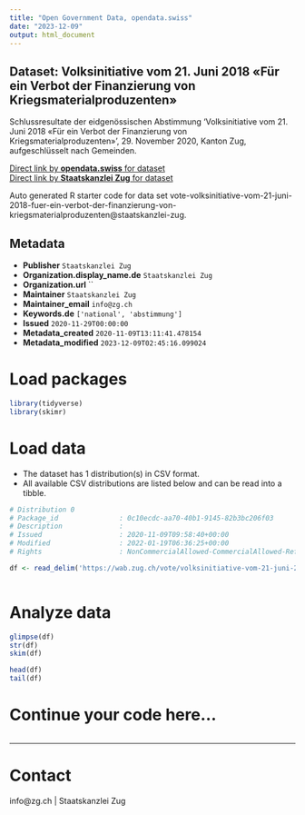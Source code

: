 ```yaml
---
title: "Open Government Data, opendata.swiss"
date: "2023-12-09"
output: html_document
---
```


## Dataset: Volksinitiative vom 21. Juni 2018 «Für ein Verbot der Finanzierung von Kriegsmaterialproduzenten»

Schlussresultate der eidgenössischen Abstimmung 'Volksinitiative vom 21. Juni 2018 «Für ein Verbot der Finanzierung von Kriegsmaterialproduzenten»', 29. November 2020, Kanton Zug, aufgeschlüsselt nach Gemeinden.

[Direct link by **opendata.swiss** for dataset](https://opendata.swiss/de/dataset/volksinitiative-vom-21-juni-2018-fur-ein-verbot-der-finanzierung-von-kriegsmaterialproduzenten)<br>
[Direct link by **Staatskanzlei Zug** for dataset](https://wab.zug.ch/vote/volksinitiative-vom-21-juni-2018-fuer-ein-verbot-der-finanzierung-von-kriegsmaterialproduzenten/data)

Auto generated R starter code for data set vote-volksinitiative-vom-21-juni-2018-fuer-ein-verbot-der-finanzierung-von-kriegsmaterialproduzenten@staatskanzlei-zug.

## Metadata

- **Publisher** `Staatskanzlei Zug`
- **Organization.display_name.de** `Staatskanzlei Zug`
- **Organization.url** ``
- **Maintainer** `Staatskanzlei Zug`
- **Maintainer_email** `info@zg.ch`
- **Keywords.de** `['national', 'abstimmung']`
- **Issued** `2020-11-29T00:00:00`
- **Metadata_created** `2020-11-09T13:11:41.478154`
- **Metadata_modified** `2023-12-09T02:45:16.099024`


# Load packages

```r

library(tidyverse)
library(skimr)

```

# Load data

-   The dataset has 1 distribution(s) in CSV format.
-   All available CSV distributions are listed below and can be read into a tibble.

```r

# Distribution 0
# Package_id               : 0c10ecdc-aa70-40b1-9145-82b3bc206f03
# Description              : 
# Issued                   : 2020-11-09T09:58:40+00:00
# Modified                 : 2022-01-19T06:36:25+00:00
# Rights                   : NonCommercialAllowed-CommercialAllowed-ReferenceRequired

df <- read_delim('https://wab.zug.ch/vote/volksinitiative-vom-21-juni-2018-fuer-ein-verbot-der-finanzierung-von-kriegsmaterialproduzenten/data-csv')



```

# Analyze data

```r

glimpse(df)
str(df)
skim(df)

head(df)
tail(df)

```

# Continue your code here...

```r

```

------------------------------------------------------------------------

# Contact

info@zg.ch | Staatskanzlei Zug
